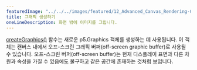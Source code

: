 ---
featuredImage: "../../../images/featured/12_Advanced_Canvas_Rendering-00_Create_Graphics-thumbnail.png"
title: 그래픽 생성하기
oneLineDescription: 화면 밖에 이미지를 그립니다.
---

<a href="https://p5js.org/reference/#/p5/createGraphics" target="_blank">createGraphics()</a> 함수는
새로운 p5.Graphics 객체를 생성하는 데 사용됩니다. 이 객체는 캔버스 내에서 오프-스크린 그래픽 버퍼(off-screen graphic buffer)로 사용될 수 있습니다.
오프-스크린 버퍼(off-screen buffer)는 현재 디스플레이 표면과 다른 차원과 속성을 가질 수 있음에도 불구하고 같은 공간에 존재하는 것처럼 보입니다.